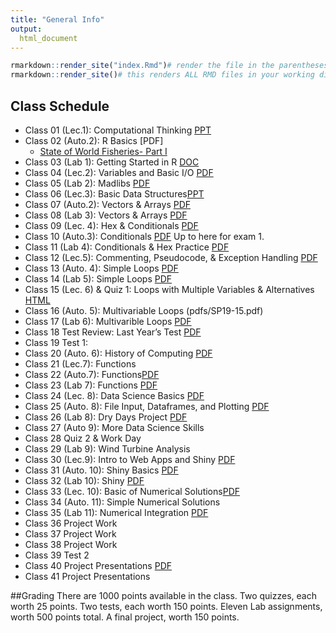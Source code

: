 ```yaml
---
title: "General Info"
output: 
  html_document
---
```



```r
rmarkdown::render_site("index.Rmd")# render the file in the parentheses
rmarkdown::render_site()# this renders ALL RMD files in your working directory-rarely used
```


## Class Schedule

* Class 01 (Lec.1): Computational Thinking [PPT](pdfs/Lecture1&2.pptx)
* Class 02 (Auto.2): R Basics [PDF]
    * [State of World Fisheries- Part I](https://youtu.be/lXMheis4CkI)
* Class 03 (Lab 1): Getting Started in R [DOC](pdfs/Labs_2019.docx)
* Class 04 (Lec.2): Variables and Basic I/O [PDF](pdfs/Lecture5.pptx)
* Class 05 (Lab 2):  Madlibs [PDF](pdfs/SP19-05.pdf)
* Class 06 (Lec.3): Basic Data Structures[PPT](pdfs/SP19-06.pdf)
* Class 07 (Auto.2): Vectors & Arrays [PDF](pdfs/SP19-07.pdf)
* Class 08 (Lab 3): Vectors & Arrays [PDF](pdfs/SP19-08.pdf)
* Class 09 (Lec. 4): Hex & Conditionals  [PDF](pdfs/SP19-09.pdf)
* Class 10 (Auto.3): Conditionals  [PDF](pdfs/SP19-10.pdf) Up to here for exam 1.
* Class 11 (Lab 4): Conditionals & Hex Practice [PDF](pdfs/4133 Exam-SP19-key.pdf) 
* Class 12 (Lec.5): Commenting, Pseudocode, & Exception Handling [PDF](pdfs/SP19-11.pdf) 
* Class 13 (Auto. 4): Simple Loops [PDF](pdfs/SP19-12.pdf) 
* Class 14 (Lab 5): Simple Loops [PDF](pdfs/SP19-13.pdf) 
* Class 15 (Lec. 6) & Quiz 1: Loops with Multiple Variables & Alternatives [HTML](pdfs/LoopsIntro.html) 
* Class 16 (Auto. 5): Multivariable Loops (pdfs/SP19-15.pdf) 
* Class 17 (Lab 6): Multivarible Loops [PDF](pdfs/SP19-16.pdf) 
* Class 18 Test Review: Last Year's Test [PDF](pdfs/SP19-17.pdf) 
* Class 19 Test 1:   
* Class 20 (Auto. 6): History of Computing [PDF](pdfs/SP19-19.pdf) 
* Class 21 (Lec.7): Functions
* Class 22 (Auto.7): Functions[PDF](pdfs/SP19-20.pdf) 
* Class 23 (Lab 7): Functions [PDF](pdfs/SP19-21.pdf) 
* Class 24 (Lec. 8): Data Science Basics [PDF](pdfs/SP19-22.pdf) 
* Class 25 (Auto. 8): File Input, Dataframes, and Plotting [PDF](pdfs/SP19-23.pdf) 
* Class 26 (Lab 8): Dry Days Project [PDF](pdfs/SP19-24.pdf) 
* Class 27 (Auto 9): More Data Science Skills
* Class 28 Quiz 2 & Work Day  
* Class 29 (Lab 9): Wind Turbine Analysis 
* Class 30 (Lec.9): Intro to Web Apps and Shiny [PDF](pdfs/SP19-21.pdf) 
* Class 31 (Auto. 10): Shiny Basics [PDF](pdfs/SP19-22.pdf) 
* Class 32 (Lab 10): Shiny [PDF](pdfs/SP19-23.pdf) 
* Class 33 (Lec. 10): Basic of Numerical Solutions[PDF](pdfs/SP19-24.pdf) 
* Class 34 (Auto. 11): Simple Numerical Solutions
* Class 35 (Lab 11): Numerical Integration [PDF](pdfs/SP19-20.pdf) 
* Class 36 Project Work 
* Class 37 Project Work 
* Class 38 Project Work 
* Class 39 Test 2
* Class 40 Project Presentations [PDF](pdfs/SP19-24.pdf) 
* Class 41 Project Presentations

##Grading 
There are 1000 points available in the class. Two quizzes, each worth 25 points. Two tests, each worth 150 points. Eleven Lab assignments, worth 500 points total. A final project, worth 150 points. 